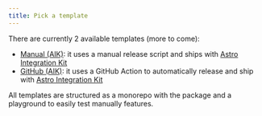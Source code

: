 ```yaml
---
title: Pick a template
---
```


There are currently 2 available templates (more to come):

- [Manual (AIK)](/templates/manual-kit/): it uses a manual release script and ships with [Astro Integration Kit](https://astro-integration-kit.netlify.app/)
- [GitHub (AIK)](/templates/github-kit/): it uses a GitHub Action to automatically release and ship with [Astro Integration Kit](https://astro-integration-kit.netlify.app/)

All templates are structured as a monorepo with the package and a playground to easily test manually features.

